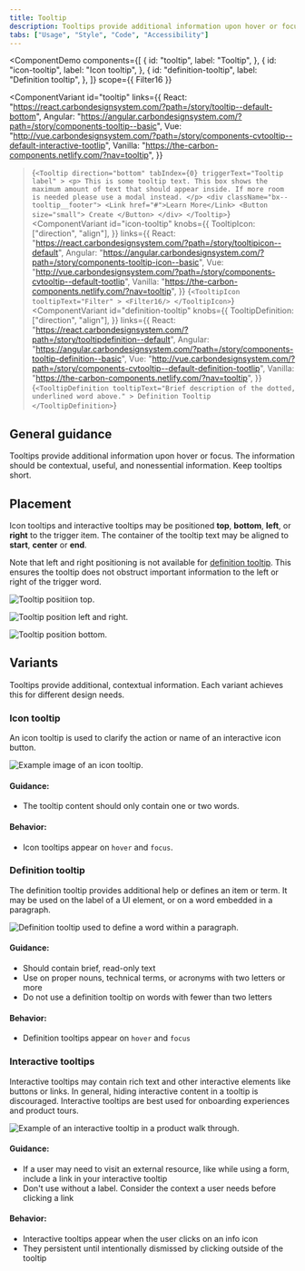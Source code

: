 ```yaml
---
title: Tooltip
description: Tooltips provide additional information upon hover or focus. The information should be contextual, useful, and nonessential information.
tabs: ["Usage", "Style", "Code", "Accessibility"]
---
```



<ComponentDemo
  components={[
    {
      id: "tooltip",
      label: "Tooltip",
    },
    {
      id: "icon-tooltip",
      label: "Icon tooltip",
    },
    {
      id: "definition-tooltip",
      label: "Definition tooltip",
    },
  ]}
  scope={{ Filter16 }}
>
  <ComponentVariant
    id="tooltip"
    links={{
      React:
        "https://react.carbondesignsystem.com/?path=/story/tooltip--default-bottom",
      Angular:
        "https://angular.carbondesignsystem.com/?path=/story/components-tooltip--basic",
      Vue:
        "http://vue.carbondesignsystem.com/?path=/story/components-cvtooltip--default-interactive-tootlip",
      Vanilla: "https://the-carbon-components.netlify.com/?nav=tooltip",
    }}
  >{`
    <Tooltip
      direction="bottom"
      tabIndex={0}
      triggerText="Tooltip label"
    >
      <p>
        This is some tooltip text. This box shows the maximum amount of text that should appear inside. If more room is needed please use a modal instead.
      </p>
      <div className="bx--tooltip__footer">
        <Link href="#">Learn More</Link>
        <Button size="small">
          Create
        </Button>
      </div>
    </Tooltip>
  `}</ComponentVariant>
  <ComponentVariant
    id="icon-tooltip"
    knobs={{
      TooltipIcon: ["direction", "align"],
    }}
    links={{
      React:
        "https://react.carbondesignsystem.com/?path=/story/tooltipicon--default",
      Angular:
        "https://angular.carbondesignsystem.com/?path=/story/components-tooltip-icon--basic",
      Vue:
        "http://vue.carbondesignsystem.com/?path=/story/components-cvtooltip--default-tootlip",
      Vanilla: "https://the-carbon-components.netlify.com/?nav=tooltip",
    }}
  >{`
    <TooltipIcon
      tooltipText="Filter"
    >
      <Filter16/>
    </TooltipIcon>
  `}</ComponentVariant>
  <ComponentVariant
    id="definition-tooltip"
    knobs={{
      TooltipDefinition: ["direction", "align"],
    }}
    links={{
      React:
        "https://react.carbondesignsystem.com/?path=/story/tooltipdefinition--default",
      Angular:
        "https://angular.carbondesignsystem.com/?path=/story/components-tooltip-definition--basic",
      Vue:
        "http://vue.carbondesignsystem.com/?path=/story/components-cvtooltip--default-definition-tootlip",
      Vanilla: "https://the-carbon-components.netlify.com/?nav=tooltip",
    }}
  >{`
    <TooltipDefinition
      tooltipText="Brief description of the dotted, underlined word above."
    >
      Definition Tooltip
    </TooltipDefinition>
  `}</ComponentVariant>
</ComponentDemo>

## General guidance

Tooltips provide additional information upon hover or focus. The information should be contextual, useful, and nonessential information. Keep tooltips short.

## Placement

Icon tooltips and interactive tooltips may be positioned **top**, **bottom**, **left**, or **right** to the trigger item. The container of the tooltip text may be aligned to **start**, **center** or **end**.

Note that left and right positioning is not available for [definition tooltip](#definition-tooltip). This ensures the tooltip does not obstruct important information to the left or right of the trigger word.

<Row>
<Column colLg={8}>

![Tooltip positiion top.](images/tooltip-usage-1-top.png)

</Column>
</Row>

<Row>
<Column colLg={8}>

![Tooltip position left and right.](images/tooltip-usage-1-left-right.png)

</Column>
</Row>

<Row>
<Column colLg={8}>

![Tooltip position bottom.](images/tooltip-usage-1-bottom.png)

</Column>
</Row>

## Variants

Tooltips provide additional, contextual information. Each variant achieves this for different design needs.

### Icon tooltip

An icon tooltip is used to clarify the action or name of an interactive icon button.

<Row>
<Column colLg={8}>

![Example image of an icon tooltip.](images/tooltip-usage-1.png)

</Column>
</Row>

#### Guidance:

- The tooltip content should only contain one or two words.

#### Behavior:

- Icon tooltips appear on `hover` and `focus`.

### Definition tooltip

The definition tooltip provides additional help or defines an item or term. It may be used on the label of a UI element, or on a word embedded in a paragraph.

<Row>
<Column colLg={8}>

![Definition tooltip used to define a word within a paragraph.](images/definition_tooltip_image.png)

</Column>
</Row>

#### Guidance:

- Should contain brief, read-only text
- Use on proper nouns, technical terms, or acronyms with two letters or more
- Do not use a definition tooltip on words with fewer than two letters

#### Behavior:

- Definition tooltips appear on `hover` and `focus`

### Interactive tooltips

Interactive tooltips may contain rich text and other interactive elements like buttons or links. In general, hiding interactive content in a tooltip is discouraged. Interactive tooltips are best used for onboarding experiences and product tours.

<Row>
<Column colLg={8}>

![Example of an interactive tooltip in a product walk through.](images/tooltip-usage-3-v2.png)

</Column>
</Row>

#### Guidance:

- If a user may need to visit an external resource, like while using a form, include a link in your interactive tooltip
- Don't use without a label. Consider the context a user needs before clicking a link

#### Behavior:

- Interactive tooltips appear when the user clicks on an info icon
- They persistent until intentionally dismissed by clicking outside of the tooltip
